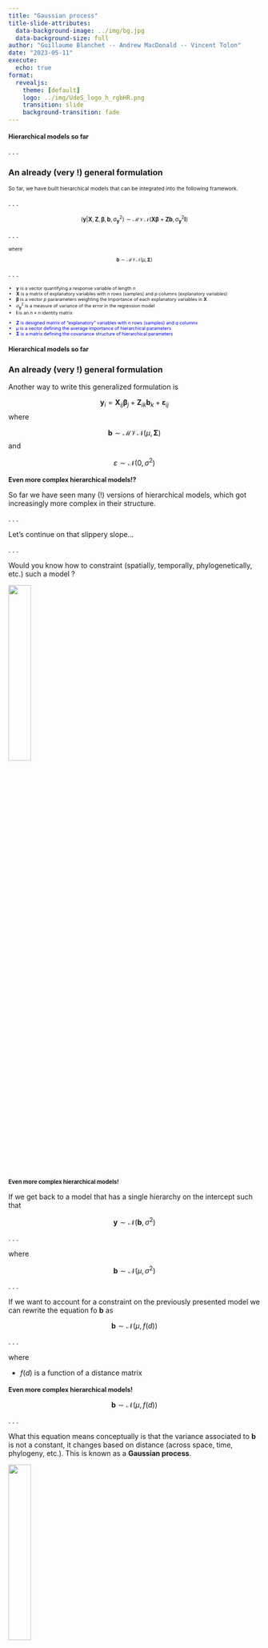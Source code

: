 ```yaml
---
title: "Gaussian process"
title-slide-attributes: 
  data-background-image: ../img/bg.jpg
  data-background-size: full
author: "Guillaume Blanchet -- Andrew MacDonald -- Vincent Tolon"
date: "2023-05-11"
execute:
  echo: true
format: 
  revealjs:
    theme: [default]
    logo: ../img/UdeS_logo_h_rgbHR.png
    transition: slide
    background-transition: fade
---
```


## Hierarchical models so far {style="font-size: 0.9em;"}

. . .

### An already (very !) general formulation

::: {style="font-size: 0.75em"}
So far, we have built hierarchical models that can be integrated into the following framework.
:::

. . .

::: {style="font-size: 0.8em"}
$$(\mathbf{y}|\mathbf{X},\mathbf{Z}, \boldsymbol{\beta}, \mathbf{b}, \sigma_\mathbf{y}^2)\sim \mathcal{MVN}(\mathbf{X} \boldsymbol{\beta} + \mathbf{Z}\mathbf{b}, \sigma_\mathbf{y}^2\mathbf{I})$$
:::

. . .

::: {style="font-size: 0.68em"}

where

$$\mathbf{b}\sim \mathcal{MVN}(\mu, \mathbf{\Sigma})$$
:::

. . .

::: {style="font-size: 0.65em"}

- $\mathbf{y}$ is a vector quantifying a response variable of length $n$
- $\mathbf{X}$ is a matrix of explanatory variables with $n$ rows (samples) and $p$ columns (explanatory variables) 
- $\boldsymbol{\beta}$ is a vector $p$ pararameters weighting the importance of each explanatory variables in $\mathbf{X}$
- $\sigma_\mathbf{y}^2$ is a measure of variance of the error in the regression model
- $\mathbf{I}$ is an $n \times n$ identity matrix 

:::: {style="color: blue"}
- $\mathbf{Z}$ is designed matrix of "explanatory" variables with $n$ rows (samples) and $q$ columns 
- $\mu$ is a vector defining the average importance of hierarchical parameters
- $\mathbf{\Sigma}$ is a matrix defining the covariance structure of hierarchical parameters
::::
:::

## Hierarchical models so far {style="font-size: 0.9em;"}

### An already (very !) general formulation

Another way to write this generalized formulation is

$$\mathbf{y}_i = \mathbf{X}_{ij} \boldsymbol{\beta}_j + \mathbf{Z}_{ik}\mathbf{b}_{k} + \boldsymbol{\varepsilon}_{ij}$$
where

$$\mathbf{b}\sim \mathcal{MVN}(\mu, \mathbf{\Sigma})$$
and 

$$\varepsilon \sim \mathcal{N}(0, \sigma^2)$$

## Even more complex hierarchical models!? {style="font-size: 0.9em;"}

So far we have seen many (!) versions of hierarchical models, which got increasingly more complex in their structure.

. . .

Let's continue on that slippery slope... 

. . . 

Would you know how to constraint (spatially, temporally, phylogenetically, etc.) such a model ?

![](https://www.i2symbol.com/pictures/emojis/f/c/3/2/fc326fef420c2381348864310ea8efa1_384.png){fig-align="center" width=30%}

## Even more complex hierarchical models! {style="font-size: 0.8em;"}

If we get back to a model that has a single hierarchy on the intercept such that

$$\mathbf{y} \sim \mathcal{N}(\mathbf{b},\sigma^2)$$

. . .

where

$$\mathbf{b} \sim \mathcal{N}(\mu, \sigma^2)$$

. . . 

If we want to account for a constraint on the previously presented model we can rewrite the equation fo $\mathbf{b}$ as 

$$\mathbf{b} \sim \mathcal{N}\left(\mu, f(d)\right)$$

. . .

where

- $f(d)$ is a function of a distance matrix

## Even more complex hierarchical models! {style="font-size: 0.9em;"}

$$\mathbf{b} \sim \mathcal{N}\left(\mu, f(d)\right)$$

. . .

What this equation means conceptually is that the variance associated to $\mathbf{b}$ is not a constant, it changes based on distance (across space, time, phylogeny, etc.). This is known as a **Gaussian process**.

![](https://t4.ftcdn.net/jpg/05/69/50/21/240_F_569502134_d2TO2BeHCbvOn4imEyFJJ5n6HdiyJg9X.jpg){fig-align="center" width=30%}

## A bit of history

. . .

In statistics, Gaussian processes have a unique history. The development of this type of model is closely linked to the estimation of mineral deposits. 

. . .

Spatial Gaussian processes are also called **geostatistical** models, where the prefix *geo* refers to geology, not geography, as one may be led to believe.

. . .

As mining engineers are at the root of the development of Gaussian processes, the language associated with this type of model is influenced by this field. 

## A bit of history

Gaussian processes have been developed in the 1950s by 

::::{.columns}
::: {.column width="50%"}
![](https://www.nae.edu/File.aspx?id=191706){fig-align="center" width=60%}

:::::{style="font-size: 0.9em;"}
Daniel G. Krige (1919–2013)
:::::
:::
::: {.column width="50%"}
![](https://upload.wikimedia.org/wikipedia/commons/5/5c/Georges_Matheron.jpg){fig-align="center" width=75%}

:::::{style="font-size: 0.9em;"}
Georges Mathéron (1930–2000)
:::::

:::
::::

## Assumption with Gaussian processes

. . .

In general, when defining a Gaussian process, we make the following assumptions:

. . .

- The closer two sites are, the more similar they are.

. . .

- After a certain distance, it is no longer necessary to consider that a site influences another site.

. . .


**Note** The distance of influence of a site on another can be different depending on what is being studied, where it is being studied and when it is being studied

## $f(d)$

. . .

So, what does $f(d)$ looks like exactly ?

. . .

In theory, $f(d)$ can be anything... 

. . .

However, in practice, there are particularities of the functions that are defined by the assumptions we impose on our model.

. . . 

As such, here is a classic structure these variance function take

```r
expVario <- function(d, nugget = 2, sill = 5, range = 10){
  nugget + sill * (1 - exp(-d / range))
}

par(mar = c(5.1, 5.1, 0.1, 0.1))
curve(expVario, 0, 100, 
      lwd = 5,
      bty = "L",
      ylim = c(0, 7),
      las = 1,
      xlab = "Distance",
      ylab = "Variance",
      cex.lab = 2.5,
      cex.axis = 2,
      col = "blue")
```

## $f(d)$ - A bit of vocabulary

. . .

### Nugget effect

```r
expVario <- function(d, nugget = 2, sill = 5, range = 10){
  nugget + sill * (1 - exp(-d / range))
}

par(mar = c(5.1, 5.1, 0.1, 0.1))
curve(expVario, 0, 100, 
      lwd = 5,
      bty = "L",
      ylim = c(0, 7),
      las = 1,
      xlab = "Distance",
      ylab = "Variance",
      cex.lab = 2.5,
      cex.axis = 2,
      col = "blue")

arrows(x0 = 1,
       y0 = 0,
       x1 = 1,
       y1 = 2,
       length = 0.2,
       angle = 15,
       ljoin = "bevel",
       code = 3,
       lwd = 7,
       col = "orange")
```

## $f(d)$ - A bit of vocabulary

. . .

### Range


```r
expVario <- function(d, nugget = 2, sill = 5, range = 10){
  nugget + sill * (1 - exp(-d / range))
}

par(mar = c(5.1, 5.1, 0.1, 0.1))
curve(expVario, 0, 100, 
      lwd = 5,
      bty = "L",
      ylim = c(0, 7),
      las = 1,
      xlab = "Distance",
      ylab = "Variance",
      cex.lab = 2.5,
      cex.axis = 2,
      col = "blue")

arrows(x0 = 0,
       y0 = 1,
       x1 = 30,
       y1 = 1,
       length = 0.2,
       angle = 15,
       ljoin = "bevel",
       code = 3,
       lwd = 7,
       col = "orange")
```


## $f(d)$ - A bit of vocabulary

. . .

### Sill

```r
expVario <- function(d, nugget = 2, sill = 5, range = 10){
  nugget + sill * (1 - exp(-d / range))
}

par(mar = c(5.1, 5.1, 0.1, 0.1))
curve(expVario, 0, 100, 
      lwd = 5,
      bty = "L",
      ylim = c(0, 7),
      las = 1,
      xlab = "Distance",
      ylab = "Variance",
      cex.lab = 2.5,
      cex.axis = 2,
      col = "blue")

arrows(x0 = 60,
       y0 = 2,
       x1 = 60,
       y1 = 7,
       length = 0.2,
       angle = 15,
       ljoin = "bevel",
       code = 3,
       lwd = 7,
       col = "orange")
```

## $f(d)$ - types of functions {style="font-size: 0.85em;"}

. . .

Many functions have been proposed have this general shape

. . . 

In this lecture, we will use the exponential function

$$C_0 + C_1 \left(1-e^{-d/a}\right)$$

. . .

where

- $C_0$ is the nugget effect

. . .

- $C_1$ is the sill

. . .

- $d$ is the distance

. . .

- $a$ is the range

## Exponential function

Nugget : 2 -- Sill : 5 -- Range : 10

```r
expVario <- function(d, nugget = 2, sill = 5, range = 10){
  nugget + sill * (1 - exp(-d / range))
}

par(mar = c(5.1, 5.1, 0.1, 0.1))
curve(expVario, 0, 100, 
      lwd = 5,
      bty = "L",
      ylim = c(0, 7),
      las = 1,
      xlab = "Distance",
      ylab = "Variance",
      cex.lab = 2.5,
      cex.axis = 2,
      col = "blue")
```

## An illustrative example {style="font-size: 0.9em;"}

. . . 

To present how Gaussian processes can be used, let's study the distribution of *Sylvilagus oviparus* in Montréal.

. . .

### A few characteristics of *Sylvilagus oviparus* 

- They are found mainly in urban parks of Montréal and are very efficient at hiding in hollow trees and burrows.

. . .

- They lay their eggs (often pastel-coloured) on the Sunday following the first full moon after the spring equinox. 

. . .

- They move well in an urban  setting and are not affected by the level of urbanisation


## A typical member of the species

![](https://t3.ftcdn.net/jpg/05/78/06/66/240_F_578066681_18vcVGHuSLDc4dQE6HTXG8qsn2tjSHMy.jpg){fig-align="center" width=75%}

## Distribution of *S. oviparus* in Montréal {style="font-size: 0.9em;"}

. . .

In 2015, a survey was carried out to find *Sylvilagus oviparus* in Montréal's park. Here are the data
. . .

::::{.columns}
:::{.column width="60%"}
```r
library(mapview)
explan<-readRDS("./slides/data/explanaNest.RDS")
lapin <- readRDS("./slides/data/lapin.RDS")

# Carte de présence absence en 2015
present <- explan[lapin$PA == 1,]
absent <- explan[lapin$PA == 0,]

# Map species
mapview(list(present, absent),
        col.regions = list("lightblue", "hotpink"),
        color = list("blue", "hotpink"),
        legend = list(TRUE, TRUE))
```
:::
:::{.column width="40%"}

:::::{style="font-size: 0.8em;"}
Within the censused park

- <span style="color:blue;">Blue parks</span> : observed

- <span style="color:#FF33FF;">Pink parks</span> : not observed
:::::
:::
::::

## Model

. . .

Since we have presence-absence data

$$P(y = 1) = \frac{\exp(b)}{1 - \exp(b)}$$

. . .

where 
$$b \sim{\cal N}\left(0, C_0 +C_1\left(1 - e^{\frac{-d}{a}}\right)\right)$$

## Fitting the model

If we estimate the parameters of the model presented in the previous slide we get a Gaussian process that looks like


```r
expVario <- function(d, nugget = 0.2, sill = 4, range = 150){
  nugget + sill * (1 - exp(-d / range))
}

# The parameters were slightly 

par(mar = c(5.1, 5.1, 0.1, 0.1))
curve(expVario, 0, 400, 
      lwd = 5,
      bty = "L",
      ylim = c(0, 4.1),
      las = 1,
      xlab = "Distance",
      ylab = "Variance",
      cex.lab = 2.5,
      cex.axis = 2,
      col = "blue")


```

. . .

What can we learn from this model ?

## Kringing

If we want to interpolate across the region of interest, this is known as **kriging**.

. . .

### Simple kriging

So far, we have seen the most simplistic Gaussian process where there is not even any intercept that is estimated. In short, the model is constructed using only the covariance function. 

. . .

In a linear regression perspective, this means that

$$\mathbf{y}\sim\mathcal{N}(0, f(d))$$

## Kringing {style="font-size: 0.9em;"}

::: {style="font-size: 1.1em;"}
**Ordinary kriging** 
:::

If we want to account for an intercept in the model such that 

$$\mathbf{y}\sim\mathcal{N}(\beta_0, f(d))$$

This is known as **ordinary kriging**.

. . .

::: {style="font-size: 1.1em;"}
**Universal kriging** 
:::

If we want to account for one or more explanatory variables in the model such that 

$$\mathbf{y}\sim\mathcal{N}(\beta_0 + \mathbf{X}\beta, f(d))$$
This is known as **Universal kriging**.

## Prediction map

```r
lapinMtlraster <- readRDS("./slides/data/lapinMtl.RDS")
mapview::mapview(lapinMtlraster)
```
